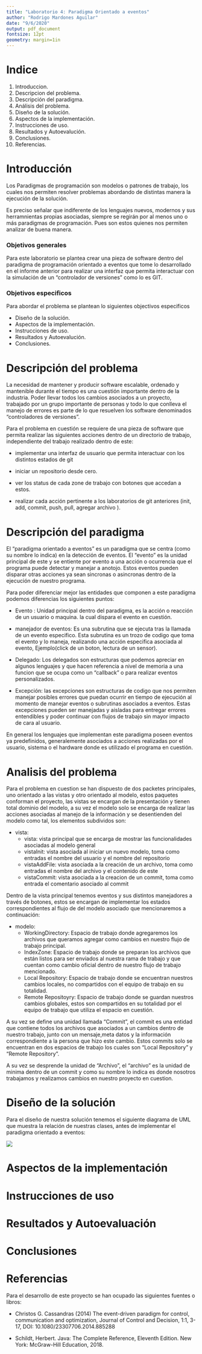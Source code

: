 ```yaml
---
title: "Laboratorio 4: Paradigma Orientado a eventos"
author: "Rodrigo Mardones Aguilar"
date: "9/6/2020"
output: pdf_document
fontsize: 12pt
geometry: margin=1in
---
```


\newpage 

# Indice

1. Introduccion.
2. Descripcion del problema.
3. Descripción del paradigma.
4. Análisis del problema.
5. Diseño de la solución.
6. Aspectos de la implementación.
7. Instrucciones de uso.
7. Resultados y Autoevalución.
8. Conclusiones.
9. Referencias.


\newpage


# Introducción

Los Paradigmas de programación son modelos o patrones de trabajo, los cuales nos permiten resolver problemas abordando de distintas manera la ejecución de la solución.

Es preciso señalar que indiferente de los lenguajes nuevos, modernos y sus herramnientas propias asociadas, siempre se regirán por al menos uno o más paradigmas de programación. Pues son estos quienes nos permiten analizar de buena manera.

### Objetivos generales

Para este laboratorio se plantea crear una pieza de software dentro del paradigma de programación orientado a eventos que tome lo desarrollado en el informe anterior para realizar una interfaz que permita interactuar con la simulación de un "controlador de versiones" como lo es GIT.

### Objetivos especificos

Para abordar el problema se plantean lo siguientes objectivos especificos

* Diseño de la solución.
* Aspectos de la implementación.
* Instrucciones de uso.
* Resultados y Autoevalución.
* Conclusiones.


\newpage

# Descripción del problema

La necesidad de mantener y producir software escalable, ordenado y mantenible durante el tiempo es una cuestión importante dentro de la industria. Poder llevar todos los cambios asociados a un proyecto, trabajado por un grupo importante de personas y todo lo que conlleva el manejo de errores es parte de lo que resuelven los software denominados "controladores de versiones".

Para el problema en cuestión se requiere de una pieza de software que permita realizar las siguientes acciones dentro de un directorio de trabajo, independiente del trabajo realizado dentro de este:

* implementar una interfaz de usuario que permita interactuar con los distintos estados de git

* iniciar un repositorio desde cero.

* ver los status de cada zone de trabajo con botones que accedan a estos.

* realizar cada acción pertinente a los laboratorios de git anteriores (init, add, commit, push, pull, agregar archivo ).

\newpage

# Descripción del paradigma

El "paradigma orientado a eventos" es un paradigma que se centra (como su nombre lo indica) en la detección de eventos. El "evento" es la unidad principal de este y se entiente por evento a una acción o ocurrencia que el programa puede detectar y manejar a anotojo. Estos eventos pueden disparar otras acciones ya sean sincronas o asincronas dentro de la ejecución de nuestro programa.

Para poder diferenciar mejor las entidades que componen a este paradigma podemos diferencias los siguientes puntos:

* Evento : Unidad principal dentro del paradigma, es la acción o reacción de un usuario o maquina. la cual dispara el evento en cuestión.

* manejador de eventos: Es una subrutina que se ejecuta tras la llamada de un evento especifico. Esta subrutina es un trozo de codigo que toma el evento y lo maneja, realizando una acción especifica asociada al evento, Ejemplo(click de un boton, lectura de un sensor).

* Delegado: Los delegados son estructuras que podemos apreciar en algunos lenguajes y que hacen referencia a nivel de memoria a una funcion que se ocupa como un "callback" o para realizar eventos personalizados.

* Excepción: las excepciones son estructuras de codigo que nos permiten manejar posibles errores que puedan ocurrir en tiempo de ejecución al momento de manejar eventos o subrutinas asociados a eventos. Estas excepciones pueden ser manejadas y aisladas para entregar errores entendibles y poder continuar con flujos de trabajo sin mayor impacto de cara al usuario.

En general los lenguajes que implementan este paradigma poseen eventos ya predefinidos, generalemente asociados a acciones realizadas por el usuario, sistema o el hardware donde es utilizado el programa en cuestión.

\newpage

# Analisis del problema

Para el problema en cuestion se han dispuesto de dos packetes principales, uno orientado a las vistas y otro orientado al modelo, estos paquetes conforman el proyecto, las vistas se encargan de la presentación y tienen total dominio del modelo, a su vez el modelo solo se encarga de realizar las acciones asociadas al manejo de la información y se desentienden del modelo como tal, los elementos subdividos son:

* vista:
  * vista: vista principal que se encarga de mostrar las funcionalidades asociadas al modelo general 
  * vistaInit: vista asociada al iniciar un nuevo modelo, toma como entradas el nombre del usuario y el nombre del repositorio
  * vistaAddFile: vista asociada a la creación de un archivo, toma como entradas el nombre del archivo y el contenido de este
  * vistaCommit: vista asociada a la creacion de un commit, toma como entrada el comentario asociado al commit
  
Dentro de la vista principal tenemos eventos y sus distintos manejadores a través de botones, estos se encargan de implementar los estados correspondientes al flujo de del modelo asociado que mencionaremos a continuación:

* modelo:
  * WorkingDirectory: Espacio de trabajo donde agregaremos los archivos que queramos agregar como cambios en nuestro flujo de trabajo principal.
  * IndexZone: Espacio de trabajo donde se preparan los archivos que están listos para ser enviados al nuestra rama de trabajo y que cuentan como cambio oficial dentro
  de nuestro flujo de trabajo mencionado.
  * Local Repository: Espacio de trabajo donde se encuentran nuestros cambios locales, no compartidos con el equipo de trabajo en su totalidad.
  * Remote Repositoyry: Espacio de trabajo donde se guardan nuestros cambios globales, estos son compartidos en su totalidad por el equipo de trabajo que utiliza el     espacio en cuestión.

A su vez se define una unidad llamada "Commit", el commit es una entidad que contiene todos los archivos que asociados a un cambios dentro de nuestro trabajo, junto con un mensaje,meta datos y la información correspondiente a la persona que hizo este cambio. Estos commits solo se encuentran en dos espacios de trabajo los cuales son "Local Repository" y "Remote Repository". 

A su vez se desprende la unidad de "Archivo", el "archivo" es la unidad de minima dentro de un commit y como su nombre lo indica es donde nosotros trabajamos y realizamos cambios en nuestro proyecto en cuestion.


\newpage

# Diseño de la solución

Para el diseño de nuestra solución tenemos el siguiente diagrama de UML que muestra la relación de nuestras clases, antes de implementar el paradigma orientado a eventos: 

![](umlsolucion.png)

\newpage

# Aspectos de la implementación

\newpage

# Instrucciones de uso

\newpage

# Resultados y Autoevaluación

\newpage

# Conclusiones

\newpage

# Referencias

Para el desarrollo de este proyecto se han ocupado las siguientes fuentes o libros:
  
* Christos G. Cassandras (2014) The event-driven paradigm for control, communication and optimization, Journal of Control and Decision, 1:1, 3-17, DOI: 10.1080/23307706.2014.885288

* Schildt, Herbert. Java: The Complete Reference, Eleventh Edition. New York: McGraw-Hill Education, 2018.



